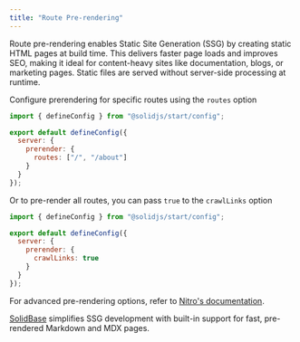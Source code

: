 ```yaml
---
title: "Route Pre-rendering"
---
```


Route pre-rendering enables Static Site Generation (SSG) by creating static HTML pages at build time. This delivers faster page loads and improves SEO, making it ideal for content-heavy sites like documentation, blogs, or marketing pages. Static files are served without server-side processing at runtime.

Configure prerendering for specific routes using the `routes` option

```js { 6 }
import { defineConfig } from "@solidjs/start/config";

export default defineConfig({
  server: {
    prerender: {
      routes: ["/", "/about"]
    }
  }
});
```

Or to pre-render all routes, you can pass `true` to the `crawlLinks` option

```js { 6 }
import { defineConfig } from "@solidjs/start/config";

export default defineConfig({
  server: {
    prerender: {
      crawlLinks: true
    }
  }
});
```

For advanced pre-rendering options, refer to [Nitro's documentation](https://nitro.build/config#prerender).

[SolidBase](https://solidbase.dev) simplifies SSG development with built-in support for fast, pre-rendered Markdown and MDX pages.
